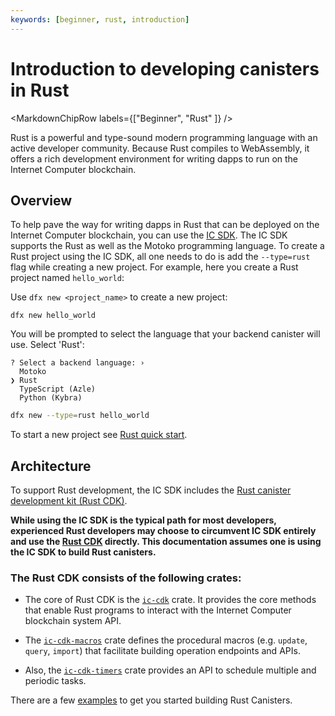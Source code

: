 ```yaml
---
keywords: [beginner, rust, introduction]
---
```



# Introduction to developing canisters in Rust

<MarkdownChipRow labels={["Beginner", "Rust" ]} />

Rust is a powerful and type-sound modern programming language with an active developer community. Because Rust compiles to WebAssembly, it offers a rich development environment for writing dapps to run on the Internet Computer blockchain.

## Overview
To help pave the way for writing dapps in Rust that can be deployed on the Internet Computer blockchain, you can use the [IC SDK](/docs/current/developer-docs/getting-started/install/). The IC SDK supports the Rust as well as the Motoko programming language. To create a Rust project using the IC SDK, all one needs to do is add the `--type=rust` flag while creating a new project. For example, here you create a Rust project named `hello_world`:

<AdornedTabs groupId="version">
<TabItem value="0-17-0" label="dfx v0.17.0 or newer" default>

Use `dfx new <project_name>` to create a new project:

```
dfx new hello_world
```

You will be prompted to select the language that your backend canister will use. Select 'Rust':

```
? Select a backend language: ›
  Motoko
❯ Rust
  TypeScript (Azle)
  Python (Kybra)
```

</TabItem>

<TabItem value="0-16-1" label="dfx v0.16.1 or older" default>

```bash
dfx new --type=rust hello_world
```

</TabItem>
</AdornedTabs>

To start a new project see [Rust quick start](4-quickstart.mdx).

## Architecture

To support Rust development, the IC SDK includes the [Rust canister development kit (Rust CDK)](https://github.com/dfinity/cdk-rs).

**While using the IC SDK is the typical path for most developers, experienced Rust developers may choose to circumvent IC SDK entirely and use the [Rust CDK](https://github.com/dfinity/cdk-rs) directly. This documentation assumes one is using the IC SDK to build Rust canisters.**

### The Rust CDK consists of the following crates:
- The core of Rust CDK is the [`ic-cdk`](https://crates.io/crates/ic-cdk) crate. It provides the core methods that enable Rust programs to interact with the Internet Computer blockchain system API.

- The [`ic-cdk-macros`](https://crates.io/crates/ic-cdk-macros) crate defines the procedural macros (e.g. `update`, `query`, `import`) that facilitate building operation endpoints and APIs.

- Also, the [`ic-cdk-timers`](https://crates.io/crates/ic-cdk-timers) crate provides an API to schedule multiple and periodic tasks.

There are a few [examples](https://github.com/dfinity/cdk-rs/tree/main/examples) to get you started building Rust Canisters.

